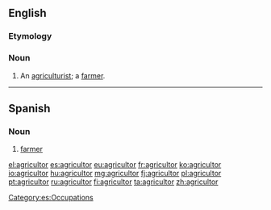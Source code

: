 ==English==

===Etymology===
{{etyl|la|en}} {{lena}}

===Noun===
{{en-noun}}

# {{context|archaic|lang=en}} An [[agriculturist]]; a [[farmer]].

----

==Spanish==

===Noun===
{{es-noun|m|f=agricultora|pl=agricultores}}

# [[farmer]]

[[Category:es:Occupations]]

[[el:agricultor]]
[[es:agricultor]]
[[eu:agricultor]]
[[fr:agricultor]]
[[ko:agricultor]]
[[io:agricultor]]
[[hu:agricultor]]
[[mg:agricultor]]
[[fj:agricultor]]
[[pl:agricultor]]
[[pt:agricultor]]
[[ru:agricultor]]
[[fi:agricultor]]
[[ta:agricultor]]
[[zh:agricultor]]